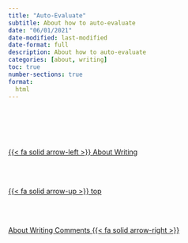 ```yaml
---
title: "Auto-Evaluate"
subtitle: About how to auto-evaluate
date: "06/01/2021"
date-modified: last-modified
date-format: full
description: About how to auto-evaluate
categories: [about, writing]
toc: true
number-sections: true
format:
  html
---
```








<!--- navLinks -->
<br><br>
<div class=row>
<br>
<div class='column left previous'>
<br>
[{{< fa solid arrow-left >}} About Writing](/about/about-learning-writing.qmd)
<br>
</div>
<br>
<div class='column center'>
<br>
[{{< fa solid arrow-up >}} top](#top)
<br>
</div>
<br>
<div class='column right next'>
<br>
[About Writing Comments  {{< fa solid arrow-right >}}](/about/about-learning-write-comments.qmd)
<br>
</div>
<br>
</div>
